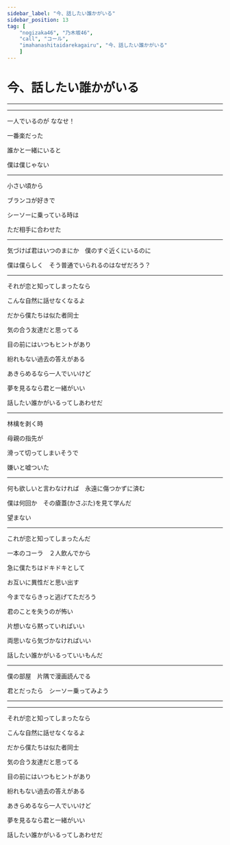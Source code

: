 ```yaml
---
sidebar_label: "今、話したい誰かがいる"
sidebar_position: 13
tag: [
    "nogizaka46", "乃木坂46",
    "call", "コール",
    "imahanashitaidarekagairu", "今、話したい誰かがいる"
    ]
---
```


# 今、話したい誰かがいる

---

<Hey count="14" />

---


一人でいるのが  <Call>ななせ！</Call>

一番楽だった  <NickName />

誰かと一緒にいると

僕は僕じゃない  <SuperCute />

---

小さい頃から  <NickName />

ブランコが好きで  <NickName />

シーソーに乗っている時は　

ただ相手に合わせた  <SuperCute />

---

気づけば君はいつのまにか　僕のすぐ近くにいるのに

僕は僕らしく　そう普通でいられるのはなぜだろう？

---

それが恋と知ってしまったなら

こんな自然に話せなくなるよ

だから僕たちは似た者同士

気の合う友達だと思ってる

目の前にはいつもヒントがあり

紛れもない過去の答えがある

あきらめるなら一人でいいけど

夢を見るなら君と一緒がいい

話したい誰かがいるってしあわせだ

--- 


林檎を剥く時  <NickName />

母親の指先が  <NickName />

滑って切ってしまいそうで　

嫌いと嘘ついた  <SuperCute />

---

何も欲しいと言わなければ　永遠に傷つかずに済む

僕は何回か　その瘡蓋(かさぶた)を見て学んだ

望まない

---

これが恋と知ってしまったんだ

一本のコーラ　２人飲んでから

急に僕たちはドキドキとして

お互いに異性だと思い出す

今までならきっと逃げてただろう

君のことを失うのが怖い

片想いなら黙っていればいい

両思いなら気づかなければいい

話したい誰かがいるっていいもんだ

--- 

僕の部屋　片隅で漫画読んでる

君とだったら　シーソー乗ってみよう

---

<Hey count="16" />

---

それが恋と知ってしまったなら

こんな自然に話せなくなるよ

だから僕たちは似た者同士

気の合う友達だと思ってる

目の前にはいつもヒントがあり

紛れもない過去の答えがある

あきらめるなら一人でいいけど

夢を見るなら君と一緒がいい

話したい誰かがいるってしあわせだ
